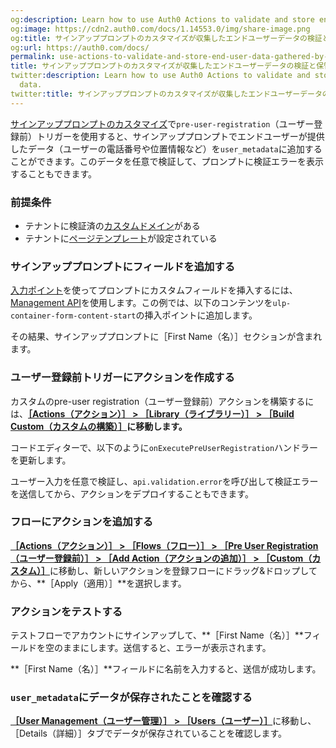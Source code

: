 ```yaml
---
og:description: Learn how to use Auth0 Actions to validate and store end-user data.
og:image: https://cdn2.auth0.com/docs/1.14553.0/img/share-image.png
og:title: サインアッププロンプトのカスタマイズが収集したエンドユーザーデータの検証と保管にアクションを使用する (1)
og:url: https://auth0.com/docs/
permalink: use-actions-to-validate-and-store-end-user-data-gathered-by-signup-prompt
title: サインアッププロンプトのカスタマイズが収集したエンドユーザーデータの検証と保管にアクションを使用する (1)
twitter:description: Learn how to use Auth0 Actions to validate and store end-user
  data.
twitter:title: サインアッププロンプトのカスタマイズが収集したエンドユーザーデータの検証と保管にアクションを使用する (1)
---
```


[サインアッププロンプトのカスタマイズ](/brand-and-customize/customize-signup-and-login-prompts)で`pre-user-registration`（ユーザー登録前）トリガーを使用すると、サインアッププロンプトでエンドユーザーが提供したデータ（ユーザーの電話番号や位置情報など）を`user_metadata`に追加することができます。このデータを任意で検証して、プロンプトに検証エラーを表示することもできます。

### 前提条件

* テナントに検証済の[カスタムドメイン](/custom-domains)がある
* テナントに[ページテンプレート](/login/universal-login/universal-experience/customize-templates)が設定されている

### サインアッププロンプトにフィールドを追加する

[入力ポイント](https://auth0.com/docs/sign-up-prompt-customizations#-signup-prompt-entry-points)を使ってプロンプトにカスタムフィールドを挿入するには、[Management API](https://auth0.com/docs/api/management/v2/prompts/put-custom-text-by-language)を使用します。この例では、以下のコンテンツを`ulp-container-form-content-start`の挿入ポイントに追加します。



その結果、サインアッププロンプトに［First Name（名）］セクションが含まれます。

### ユーザー登録前トリガーにアクションを作成する

カスタムのpre-user registration（ユーザー登録前）アクションを構築するには、[**［Actions（アクション）］ > ［Library（ライブラリー）］ > ［Build Custom（カスタムの構築）］**](https://manage.auth0.com/dashboard/us/dev-6endizjt/actions/library)**に移動します。**

コードエディターで、以下のように`onExecutePreUserRegistration`ハンドラーを更新します。



ユーザー入力を任意で検証し、`api.validation.error`を呼び出して検証エラーを送信してから、アクションをデプロイすることもできます。



### フローにアクションを追加する

[**［Actions（アクション）］ > ［Flows（フロー）］ > ［Pre User Registration（ユーザー登録前）］ > ［Add Action（アクションの追加）］ > ［Custom（カスタム）］**](https://manage.auth0.com/dashboard/us/dev-6endizjt/actions/flows/pre-user-signup/)に移動し、新しいアクションを登録フローにドラッグ&ドロップしてから、**［Apply（適用）］**を選択します。

### アクションをテストする

テストフローでアカウントにサインアップして、**［First Name（名）］**フィールドを空のままにします。送信すると、エラーが表示されます。

**［First Name（名）］**フィールドに名前を入力すると、送信が成功します。

### `user_metadata`にデータが保存されたことを確認する

[**［User Management（ユーザー管理）］ > ［Users（ユーザー）］**](https://manage.auth0.com/dashboard/us/dev-6endizjt/users)に移動し、［Details（詳細）］タブでデータが保存されていることを確認します。